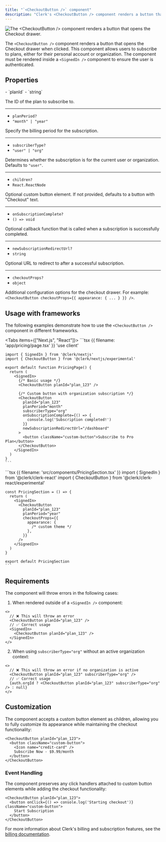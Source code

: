 ```yaml
---
title: "`<CheckoutButton />` component"
description: "Clerk's <CheckoutButton /> component renders a button that opens the Checkout drawer for plan subscriptions."
---
```


![The \<CheckoutButton /> component renders a button that opens the Checkout drawer.](/docs/images/ui-components/checkout.png)

The `<CheckoutButton />` component renders a button that opens the Checkout drawer when clicked. This component allows users to subscribe to plans, either for their personal account or organization. The component must be rendered inside a `<SignedIn />` component to ensure the user is authenticated.

<Include src="_partials/billing/api-experimental" />

## Properties

<Properties>
  - `planId`
  - `string`

  The ID of the plan to subscribe to.

  ---

  - `planPeriod?`
  - `"month" | "year"`

  Specify the billing period for the subscription.

  ---

  - `subscriberType?`
  - `"user" | "org"`

  Determines whether the subscription is for the current user or organization. Defaults to `"user"`.

  ---

  - `children?`
  - `React.ReactNode`

  Optional custom button element. If not provided, defaults to a button with "Checkout" text.

  ---

  - `onSubscriptionComplete?`
  - `() => void`

  Optional callback function that is called when a subscription is successfully completed.

  ---

  - `newSubscriptionRedirectUrl?`
  - `string`

  Optional URL to redirect to after a successful subscription.

  ---

  - `checkoutProps?`
  - `object`

  Additional configuration options for the checkout drawer. For example: `<CheckoutButton checkoutProps={{ appearance: { ... } }} />`.
</Properties>

## Usage with frameworks

The following examples demonstrate how to use the `<CheckoutButton />` component in different frameworks.

<Tabs items={["Next.js", "React"]}>
  <Tab>
    ```tsx {{ filename: 'app/pricing/page.tsx' }}
    'use client'

    import { SignedIn } from '@clerk/nextjs'
    import { CheckoutButton } from '@clerk/nextjs/experimental'

    export default function PricingPage() {
      return (
        <SignedIn>
          {/* Basic usage */}
          <CheckoutButton planId="plan_123" />

          {/* Custom button with organization subscription */}
          <CheckoutButton
            planId="plan_123"
            planPeriod="month"
            subscriberType="org"
            onSubscriptionComplete={() => {
              console.log('Subscription completed!')
            }}
            newSubscriptionRedirectUrl="/dashboard"
          >
            <button className="custom-button">Subscribe to Pro Plan</button>
          </CheckoutButton>
        </SignedIn>
      )
    }
    ```
  </Tab>

  <Tab>
    ```tsx {{ filename: 'src/components/PricingSection.tsx' }}
    import { SignedIn } from '@clerk/clerk-react'
    import { CheckoutButton } from '@clerk/clerk-react/experimental'

    const PricingSection = () => {
      return (
        <SignedIn>
          <CheckoutButton
            planId="plan_123"
            planPeriod="year"
            checkoutProps={{
              appearance: {
                /* custom theme */
              },
            }}
          />
        </SignedIn>
      )
    }

    export default PricingSection
    ```
  </Tab>
</Tabs>

## Requirements

The component will throw errors in the following cases:

1. When rendered outside of a `<SignedIn />` component:

```tsx
<>
  // ❌ This will throw an error
  <CheckoutButton planId="plan_123" />
  // ✅ Correct usage
  <SignedIn>
    <CheckoutButton planId="plan_123" />
  </SignedIn>
</>
```

2. When using `subscriberType="org"` without an active organization context:

```tsx
<>
  // ❌ This will throw an error if no organization is active
  <CheckoutButton planId="plan_123" subscriberType="org" />
  // ✅ Correct usage
  {auth.orgId ? <CheckoutButton planId="plan_123" subscriberType="org" /> : null}
</>
```

## Customization

The component accepts a custom button element as children, allowing you to fully customize its appearance while maintaining the checkout functionality:

```tsx
<CheckoutButton planId="plan_123">
  <button className="custom-button">
    <Icon name="credit-card" />
    Subscribe Now - $9.99/month
  </button>
</CheckoutButton>
```

### Event Handling

The component preserves any click handlers attached to custom button elements while adding the checkout functionality:

```tsx
<CheckoutButton planId="plan_123">
  <button onClick={() => console.log('Starting checkout')} className="custom-button">
    Start Subscription
  </button>
</CheckoutButton>
```

For more information about Clerk's billing and subscription features, see the [billing documentation](/docs/billing/overview).
